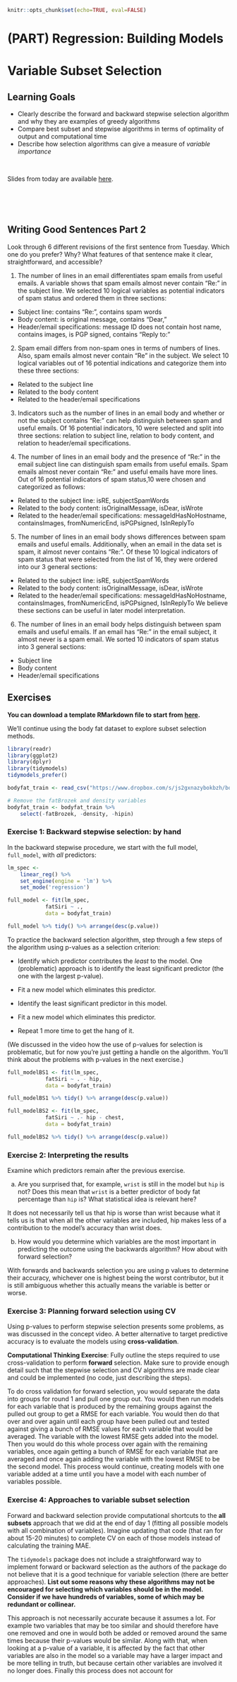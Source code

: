 ```r
knitr::opts_chunk$set(echo=TRUE, eval=FALSE)
```

# (PART) Regression: Building Models {-}

# Variable Subset Selection

## Learning Goals {-}

- Clearly describe the forward and backward stepwise selection algorithm and why they are examples of greedy algorithms
- Compare best subset and stepwise algorithms in terms of optimality of output and computational time
- Describe how selection algorithms can give a measure of *variable importance*

<br>

Slides from today are available [here](https://docs.google.com/presentation/d/1JlG8pOTx7qtLb9smbPjP4ETysLmSg1-k7E8iFJ89ip0/edit?usp=sharing).

<br><br><br>

## Writing Good Sentences Part 2 {-}

Look through 6 different revisions of the first sentence from Tuesday. Which one do you prefer? Why? What features of that sentence make it clear, straightforward, and accessible?

1. The number of lines in an email differentiates spam emails from useful emails. A variable shows that spam emails almost never contain "Re:" in the subject line. We selected 10 logical variables as potential indicators of spam status and ordered them in three sections:
- Subject line: contains "Re:", contains spam words
- Body content: is original message, contains "Dear," 
- Header/email specifications: message ID does not contain host name, contains images, is PGP signed, contains "Reply to:"

2. Spam email differs from non-spam ones in terms of numbers of lines. Also, spam emails almost never contain "Re" in the subject. We select 10 logical variables out of 16 potential indications and categorize them into these three sections: 
- Related to the subject line
- Related to the body content
- Related to the header/email specifications

3. Indicators such as the number of lines in an email body and whether or not the subject contains "Re:" can help distinguish between spam and useful emails. Of 16 potential indicators, 10 were selected and split into three sections: relation to subject line, relation to body content, and relation to header/email specifications.

4. The number of lines in an email body and the presence of  "Re:" in the email subject line can distinguish spam emails from useful emails. Spam emails almost never contain "Re:" and useful emails have more lines. Out of 16 potential indicators of spam status,10 were chosen and categorized as follows: 
- Related to the subject line: isRE, subjectSpamWords
- Related to the body content: isOriginalMessage, isDear, isWrote
- Related to the header/email specifications: messageIdHasNoHostname, containsImages, fromNumericEnd, isPGPsigned, IsInReplyTo

5. The number of lines in an email body shows differences between spam emails and useful emails. Additionally, when an email in the data set is spam, it almost never contains "Re:". Of these 10 logical indicators of spam status that were selected from the list of 16, they were ordered into our 3 general sections:
- Related to the subject line: isRE, subjectSpamWords
- Related to the body content: isOriginalMessage, isDear, isWrote
- Related to the header/email specifications: messageIdHasNoHostname, containsImages, fromNumericEnd, isPGPsigned, IsInReplyTo
We believe these sections can be useful in later model interpretation. 

6. The number of lines in an email body helps distinguish between spam emails and useful emails. If an email has "Re:" in the email subject, it almost never is a spam email. We sorted 10 indicators of spam status into 3 general sections: 
- Subject line
- Body content
- Header/email specifications 





## Exercises {-}

**You can download a template RMarkdown file to start from [here](template_rmds/05-subset-selection.Rmd).**

We'll continue using the body fat dataset to explore subset selection methods.

```r
library(readr)
library(ggplot2)
library(dplyr)
library(tidymodels)
tidymodels_prefer()

bodyfat_train <- read_csv("https://www.dropbox.com/s/js2gxnazybokbzh/bodyfat_train.csv?dl=1")

# Remove the fatBrozek and density variables
bodyfat_train <- bodyfat_train %>%
    select(-fatBrozek, -density, -hipin)
```


### Exercise 1: Backward stepwise selection: by hand {-}

In the backward stepwise procedure, we start with the full model, `full_model`, with *all* predictors:

```r
lm_spec <-
    linear_reg() %>% 
    set_engine(engine = 'lm') %>% 
    set_mode('regression')

full_model <- fit(lm_spec,
            fatSiri ~ .,
            data = bodyfat_train) 

full_model %>% tidy() %>% arrange(desc(p.value))
```

To practice the backward selection algorithm, step through a few steps of the algorithm using p-values as a selection criterion:

- Identify which predictor contributes the *least* to the model. One (problematic) approach is to identify the least significant predictor (the one with the largest p-value).

- Fit a new model which eliminates this predictor.

- Identify the least significant predictor in this model.    

- Fit a new model which eliminates this predictor.

- Repeat 1 more time to get the hang of it.

(We discussed in the video how the use of p-values for selection is problematic, but for now you're just getting a handle on the algorithm. You'll think about the problems with p-values in the next exercise.)

```r
full_modelBS1 <- fit(lm_spec,
            fatSiri ~ . - hip,
            data = bodyfat_train) 

full_modelBS1 %>% tidy() %>% arrange(desc(p.value))
```
```r
full_modelBS2 <- fit(lm_spec,
            fatSiri ~ .- hip - chest,
            data = bodyfat_train) 

full_modelBS2 %>% tidy() %>% arrange(desc(p.value))
```

### Exercise 2: Interpreting the results {-}

Examine which predictors remain after the previous exercise. 

a. Are you surprised that, for example, `wrist` is still in the model but `hip` is not? Does this mean that `wrist` is a better predictor of body fat percentage than `hip` is? What statistical idea is relevant here?

It does not necessarily tell us that hip is worse than wrist because what it tells us is that when all the other variables are included, hip makes less of a contribution to the model's accuracy than wrist does.

b. How would you determine which variables are the most important in predicting the outcome using the backwards algorithm? How about with forward selection?

With forwards and backwards selection you are using p values to determine their accuracy, whichever one is highest being the worst contributor, but it is still ambiguous whether this actually means the variable is better or worse.

### Exercise 3: Planning forward selection using CV {-}

Using p-values to perform stepwise selection presents some problems, as was discussed in the concept video. A better alternative to target predictive accuracy is to evaluate the models using **cross-validation**.

**Computational Thinking Exercise**: Fully outline the steps required to use cross-validation to perform **forward** selection. Make sure to provide enough detail such that the stepwise selection and CV algorithms are made clear and could be implemented (no code, just describing the steps).

To do cross validation for forward selection, you would separate the data into groups for round 1 and pull one group out. You would then run models for each variable that is produced by the remaining groups against the pulled out group to get a RMSE for each variable. You would then do that over and over again until each group have been pulled out and tested against giving a bunch of RMSE values for each variable that would be averaged. The variable with the lowest RMSE gets added into the model. Then you would do this whole process over again with the remaining variables, once again getting a bunch of RMSE for each variable that are averaged and once again adding the  variable with the lowest RMSE to be the second model. This process would continue, creating models with one variable added at a time until you have a model with each number of variables possible.


### Exercise 4: Approaches to variable subset selection {-}

Forward and backward selection provide computational shortcuts to the **all subsets** approach that we did at the end of day 1 (fitting all possible models with all combination of variables).  Imagine updating that code (that ran for about 15-20 minutes) to complete CV on each of those models instead of calculating the training MAE. 

The `tidymodels` package does not include a straightforward way to implement forward or backward selection as the authors of the package do not believe that it is a good technique for variable selection (there are better approaches). **List out some reasons why these algorithms may not be encouraged for selecting which variables should be in the model. Consider if we have hundreds of variables, some of which may be redundant or collinear.** 

This approach is not necessarily accurate because it assumes a lot. For example two variables that may be too similar and should therefore have one removed and one in would both be added or removed around the same times because their p-values would be similar. Along with that, when looking at a p-value of a variable, it is affected by the fact that other variables are also in the model so a variable may have a larger impact and be more telling in truth, but because certain other variables are involved it no longer does. Finally this process does not account for 


